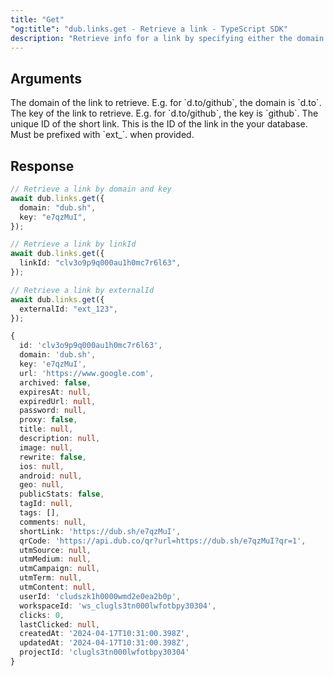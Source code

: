 ```yaml
---
title: "Get"
"og:title": "dub.links.get - Retrieve a link - TypeScript SDK"
description: "Retrieve info for a link by specifying either the domain and key or the linkId or externalId"
---
```



## Arguments

<ParamField body="domain" type="string" required>
  The domain of the link to retrieve. E.g. for `d.to/github`, the domain is
  `d.to`.
</ParamField>

<ParamField body="key" type="string" required>
  The key of the link to retrieve. E.g. for `d.to/github`, the key is `github`.
</ParamField>

<ParamField body="linkId" type="string">
  The unique ID of the short link.
</ParamField>

<ParamField body="externalId" type="string">
  This is the ID of the link in the your database. Must be prefixed with `ext_`.
  when provided.
</ParamField>

## Response

<LinkResponse />

<RequestExample>

```ts
// Retrieve a link by domain and key
await dub.links.get({
  domain: "dub.sh",
  key: "e7qzMuI",
});

// Retrieve a link by linkId
await dub.links.get({
  linkId: "clv3o9p9q000au1h0mc7r6l63",
});

// Retrieve a link by externalId
await dub.links.get({
  externalId: "ext_123",
});
```

</RequestExample>

<ResponseExample>

```ts
{
  id: 'clv3o9p9q000au1h0mc7r6l63',
  domain: 'dub.sh',
  key: 'e7qzMuI',
  url: 'https://www.google.com',
  archived: false,
  expiresAt: null,
  expiredUrl: null,
  password: null,
  proxy: false,
  title: null,
  description: null,
  image: null,
  rewrite: false,
  ios: null,
  android: null,
  geo: null,
  publicStats: false,
  tagId: null,
  tags: [],
  comments: null,
  shortLink: 'https://dub.sh/e7qzMuI',
  qrCode: 'https://api.dub.co/qr?url=https://dub.sh/e7qzMuI?qr=1',
  utmSource: null,
  utmMedium: null,
  utmCampaign: null,
  utmTerm: null,
  utmContent: null,
  userId: 'cludszk1h0000wmd2e0ea2b0p',
  workspaceId: 'ws_clugls3tn000lwfotbpy30304',
  clicks: 0,
  lastClicked: null,
  createdAt: '2024-04-17T10:31:00.398Z',
  updatedAt: '2024-04-17T10:31:00.398Z',
  projectId: 'clugls3tn000lwfotbpy30304'
}
```

</ResponseExample>
